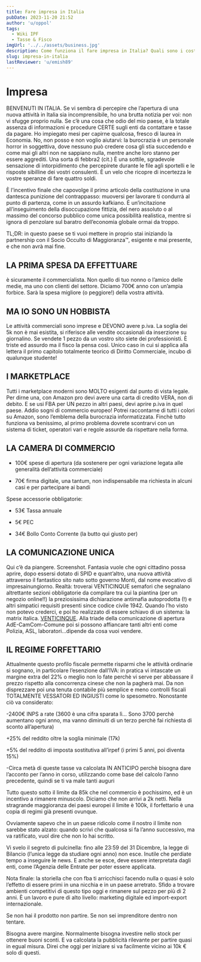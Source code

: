 ```yaml
---
title: Fare impresa in Italia
pubDate: 2023-11-20 21:52
author: 'u/oppol'
tags:
  - Wiki IPF
  - Tasse & Fisco
imgUrl: '../../assets/business.jpg'
description: Come funziona il fare impresa in Italia? Quali sono i costi e le tasse da pagare? Come si fa a capire se un'attività è redditizia? In questa guida cercheremo di rispondere a queste domande.
slug: impresa-in-italia
lastReviewer: 'u/emish89'
---
```



# **Impresa**

BENVENUTI IN ITALIA. Se vi sembra di percepire che l’apertura di una nuova attività in Italia sia incomprensibile, ho una brutta notizia per voi: non vi sfugge proprio nulla. Se c’è una cosa che odio del mio paese, è la totale assenza di informazioni e procedure CERTE sugli enti da contattare e tasse da pagare. Ho impiegato mesi per capirne qualcosa, fresco di laurea in Economia. No, non posso e non voglio aiutarvi: la burocrazia è un personale horror in soggettiva, dove nessuno può credere cosa gli stia succedendo e come mai gli altri non ne sappiano nulla, mentre anche loro stanno per essere aggrediti. Una sorta di febbra2 (cit.) È una sottile, sgradevole sensazione di intorpidimento che percepirete durante le file agli sportelli e le risposte sibilline dei vostri consulenti. È un velo che ricopre di incertezza le vostre speranze di fare quattro soldi.

È l’incentivo finale che capovolge il primo articolo della costituzione in una dantesca punizione del contrappasso: muoversi per lavorare ti condurrà al punto di partenza, come in un assurdo kafkiano. È un’incitazione all’inseguimento della disoccupazione fittizia, del nero assoluto o al massimo del concorso pubblico come unica possibilità realistica, mentre si ignora di penzolare sul baratro dell’economia globale ormai da troppo.

TL;DR: in questo paese se ti vuoi mettere in proprio stai iniziando la partnership con il Socio Occulto di Maggioranza™, esigente e mai presente, e che non avrà mai fine.

## **LA PRIMA SPESA DA EFFETTUARE**

è sicuramente il commercialista. Non quello di tuo nonno o l’amico delle medie, ma uno con clienti del settore. Diciamo 700€ anno con un’ampia forbice. Sarà la spesa migliore (o peggiore!) della vostra attività.

## **MA IO SONO UN HOBBISTA**

Le attività commerciali sono imprese e DEVONO avere p.iva. La soglia dei 5k non è mai esistita, si riferisce alle vendite occasionali da inserzione su giornalino. Se vendete 1 pezzo da un vostro sito siete dei professionisti. È triste ed assurdo ma il fisco la pensa così. Unico caso in cui si applica alla lettera il primo capitolo totalmente teorico di Diritto Commerciale, incubo di qualunque studente!

## **I MARKETPLACE**

Tutti i marketplace moderni sono MOLTO esigenti dal punto di vista legale. Per dirne una, con Amazon pro devi avere una carta di credito VERA, non di debito. E se usi FBA per UN pezzo in altri paesi, devi aprire p.iva in quel paese. Addio sogni di commercio europeo! Potrei raccontarne di tutti i colori su Amazon, sono l’emblema della burocrazia informatizzata. Finchè tutto funziona va benissimo, al primo problema dovrete scontrarvi con un sistema di ticket, operatori vari e regole assurde da rispettare nella forma.

## **LA CAMERA DI COMMERCIO**

- 100€ spese di apertura (da sostenere per ogni variazione legata alle generalità dell’attività commerciale)

- 70€ firma digitale, una tantum, non indispensabile ma richiesta in alcuni casi e per partecipare ai bandi

Spese accessorie obbligatorie:

- 53€ Tassa annuale

- 5€ PEC

- 34€ Bollo Conto Corrente (la butto qui giusto per)

## **LA COMUNICAZIONE UNICA**

Qui c’è da piangere. Screenshot. Fantasia vuole che ogni cittadino possa aprire, dopo essersi dotato di SPID e quant’altro, una nuova attività attraverso il fantastico sito nato sotto governo Monti, dal nome evocativo di impresainungiorno. Realtà: troverai VENTICINQUE semafori che segnalano altrettante sezioni obbligatorie da compilare tra cui la piantina (per un negozio online!!) la preziosissima dichiarazione antimafia autoprodotta (!) e altri simpatici requisiti presenti since codice civile 1942. Quando l’ho visto non potevo crederci, e poi ho realizzato di essere schiavo di un sistema: la matrix italica. [VENTICINQUE](https://imgur.com/kQgm0t6). Alla triade della comunicazione di apertura AdE-CamCom-Comune poi si possono affiancare tanti altri enti come Polizia, ASL, laboratori…dipende da cosa vuoi vendere.

## **IL REGIME FORFETTARIO**

Attualmente questo profilo fiscale permette risparmi che le attività ordinarie si sognano, in particolare l’esenzione dall’IVA: in pratica vi intascate un margine extra del 22% o meglio non lo fate perchè vi serve per abbassare il prezzo rispetto alla concorrenza cinese che non la pagherà mai. Da non disprezzare poi una tenuta contabile più semplice e meno controlli fiscali TOTALMENTE VESSATORI ED INGIUSTI come lo spesometro. Nonostante ciò va considerato:

-2400€ INPS a rate (3600 è una cifra sparata lì… Sono 3700 perchè aumentano ogni anno, ma vanno diminuiti di un terzo perchè fai richiesta di sconto all’apertura)

+25% del reddito oltre la soglia minimale (17k)

+5% del reddito di imposta sostitutiva all’irpef (i primi 5 anni, poi diventa 15%)

-Circa metà di queste tasse va calcolata IN ANTICIPO perchè bisogna dare l’acconto per l’anno in corso, utilizzando come base del calcolo l’anno precedente, quindi se ti va male tanti auguri

Tutto questo sotto il limite da 85k che nel commercio è pochissimo, ed è un incentivo a rimanere minuscolo. Diciamo che non arrivi a 2k netti. Nella stragrande maggioranza dei paesi europei il limite è 100k, il forfettario è una copia di regimi già presenti ovunque.

Ovviamente sapevo che in un paese ridicolo come il nostro il limite non sarebbe stato alzato: quando scrivi che qualcosa si fa l’anno successivo, ma va ratificato, vuol dire che non lo hai scritto.

Vi svelo il segreto di pulcinella: fino alle 23:59 del 31 Dicembre, la legge di Bilancio (l’unica legge da studiare ogni anno) non esce. Inutile che perdiate tempo a inseguire le news. E anche se esce, deve essere interpretata dagli enti, come l’Agenzia delle Entrate per poter essere applicata.

Nota finale: la storiella che con fba ti arricchisci facendo nulla o quasi è solo l’effetto di essere primi in una nicchia e in un paese arretrato. Sfido a trovare ambienti competitivi di questo tipo oggi e rimanere sul pezzo per più di 2 anni. È un lavoro e pure di alto livello: marketing digitale ed import-export internazionale.

Se non hai il prodotto non partire. Se non sei imprenditore dentro non tentare.

Bisogna avere margine. Normalmente bisogna investire nello stock per ottenere buoni sconti. E va calcolata la pubblicità rilevante per partire quasi in egual misura. Direi che oggi per iniziare si va facilmente vicino ai 10k € solo di questi.
